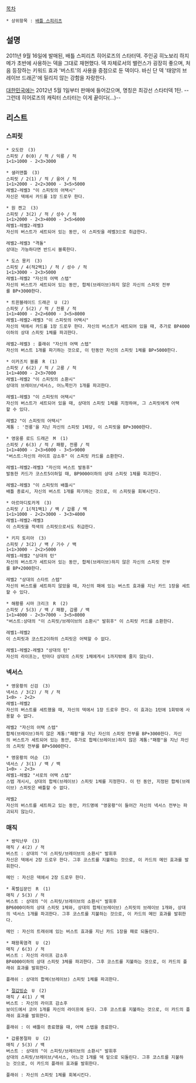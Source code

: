 [[목차]]
 * 상위항목 : [[배틀 스피리츠]]

== 설명 ==
2011년 9월 16일에 발매된, 배틀 스피리츠 히어로즈의 스타터덱. 주인공 히노보리 하지메가 초반에 사용하는 덱을 그대로 재현했다. 덱 자체로서의 밸런스가 굉장히 좋으며, 처음 등장하는 키워드 효과 '버스트'의 사용을 중점으로 둔 덱이다. 바신 단 덱 '태양의 브레이브 드래곤'에 밀리지 않는 강함을 자랑한다.

[[대한민국]]에는 2012년 5월 1일부터 판매에 들어갔으며, 명칭은 최강선 스타터덱 1탄. --그런데 히어로즈의 캐릭터 스타터는 이게 끝이다(…)--

== 리스트 ==
=== 스피릿 ===
 * 오도란　(3)
 스피릿 / 0(0) / 적 / 익룡 / 적
 1<1>1000 - 2<3>3000

 * 샐러맨틀　(3)
 스피릿 / 2(1) / 적 / 융어 / 적
 1<1>2000 - 2<2>3000 - 3<5>5000
 레벨2-레벨3 "이 스피릿의 어택시"
 자신은 덱에서 카드를 1장 드로우 한다.

 * 원 켄고　(3)
 스피릿 / 3(2) / 적 / 성수 / 적
 1<1>2000 - 2<3>4000 - 3<5>6000
 레벨1-레벨2-레벨3
 자신의 버스트가 세트되어 있는 동안, 이 스피릿을 레벨3으로 취급한다.

 레벨2-레벨3 "격돌"
 상대는 가능하다면 반드시 블록한다.

 * 도스 몽키　(3)
 스피릿 / 4(적2백1) / 적 / 성수 / 적
 1<1>3000 - 2<3>5000
 레벨1-레벨2 "자신의 어택 스텝"
 자신의 버스트가 세트되어 있는 동안, 합체(브레이브)하지 않은 자신의 스피릿 전부를 BP+3000한다.

 * 트윈블레이드 드래곤　U　(2)
 스피릿 / 5(2) / 적 / 전룡 / 적
 1<1>4000 - 2<2>6000 - 3<5>8000
 레벨1-레벨2-레벨3 "이 스피릿의 어택시"
 자신의 덱에서 카드를 1장 드로우 한다. 자신의 버스트가 세트되어 있을 때, 추가로 BP4000이하의 상대 스피릿 1체를 파괴한다.

 레벨2-레벨3 : 플래쉬 "자신의 어택 스텝"
 자신의 버스트 1개를 파기하는 것으로, 이 턴동안 자신의 스피릿 1체를 BP+5000한다.

 * 이카즈치 블룸　R　(1)
 스피릿 / 6(2) / 적 / 고룡 / 적
 1<1>4000 - 2<3>7000
 레벨1-레벨2 "이 스피릿의 소환시"
 상대의 브레이브/넥서스, 어느쪽인가 1개를 파괴한다.

 레벨1-레벨3 "이 스피릿의 어택시"
 자신의 버스트가 세트되어 있을 때, 상대의 스피릿 1체를 지정하여, 그 스피릿에게 어택할 수 있다.

 레벨2 "이 스피릿의 어택시"
 계통 : '전룡'을 지닌 자신의 스피릿 1체당, 이 스피릿을 BP+3000한다.

 * 영웅룡 로드 드래곤　M　(1)
 스피릿 / 6(3) / 적 / 패황, 전룡 / 적
 1<1>4000 - 2<3>6000 - 3<5>9000
 "버스트:자신의 라이프 감소후" 이 스피릿 카드를 소환한다.

 레벨1-레벨2-레벨3 "자신의 버스트 발동후"
 발동한 카드가 코스트5이하일 때, BP9000이하의 상대 스피릿 1체를 파괴한다.

 레벨2-레벨3 "이 스피릿의 배틀시"
 배틀 종료시, 자신의 버스트 1개를 파기하는 것으로, 이 스피릿을 회복시킨다.

 * 아르마디토카게　(3)
 스피릿 / 1(적1백1) / 백 / 갑룡 / 백
 1<1>1000 - 2<2>3000 - 3<3>4000
 레벨1-레벨2-레벨3
 이 스피릿을 적색의 스피릿으로서도 취급한다.

 * 키지 토리아　(3)
 스피릿 / 3(2) / 백 / 기수 / 백
 1<1>3000 - 2<2>5000
 레벨1-레벨2 "상대의 턴"
 자신의 버스트가 세트되어 있는 동안, 합체(브레이브)하지 않은 자신의 스피릿 전부를 BP+2000한다.

 레벨2 "상대의 스타트 스텝"
 자신의 버스트를 세트하지 않았을 때, 자신의 패에 있는 버스트 효과를 지닌 카드 1장을 세트할 수 있다.

 * 해황룡 시마 크리크　R　(2)
 스피릿 / 5(3) / 백 / 패황, 갑룡 / 백
 1<1>4000 - 2<3>7000 - 3<5>8000
 "버스트:상대의 "이 스피릿/브레이브의 소환시" 발휘후" 이 스피릿 카드를 소환한다.

 레벨1-레벨2
 이 스피릿과 코스트2이하의 스피릿은 어택할 수 없다.

 레벨1-레벨2-레벨3 "상대의 턴"
 자신의 라이프는, 턴마다 상대의 스피릿 1체에게서 1까지밖에 줄지 않는다.

=== 넥서스 ===
 * 영웅황의 신검　(3)
 넥서스 / 3(2) / 적 / 적
 1<0> - 2<2>
 레벨1-레벨2
 자신의 버스트를 세트했을 때, 자신의 덱에서 1장 드로우 한다. 이 효과는 1턴에 1회밖에 사용할 수 없다.

 레벨2 "자신의 어택 스텝"
 합체(브레이브)하지 않은 계통:"패황"을 지닌 자신의 스피릿 전부를 BP+3000한다. 자신의 버스트가 세트되어 있는 동안, 추가로 합체(브레이브)하지 않은 계통:"패황"을 지닌 자신의 스피릿 전부를 BP+5000한다.

 * 영웅황의 어순　(3)
 넥서스 / 3(1) / 백 / 백
 1<0> - 2<3>
 레벨1-레벨2 "서로의 어택 스텝"
 스텝 개시시, 상대의 합체(브레이브) 스피릿 1체를 지정한다. 이 턴 동안, 지정된 합체(브레이브) 스피릿은 배틀할 수 없다.

 레벨2
 자신의 버스트를 세트하고 있는 동안, 카드명에 "영웅황"이 들어간 자신의 넥서스 전부는 파괴되지 않는다.

=== 매직 ===
 * 쌍익난무　(3)
 매직 / 4(2) / 적
 버스트 : 상대의 "이 스피릿/브레이브의 소환시" 발휘후
 자신은 덱에서 2장 드로우 한다. 그후 코스트를 지불하는 것으로, 이 카드의 메인 효과를 발휘한다.

 메인 : 자신은 덱에서 2장 드로우 한다.

 * 폭렬십문인　R　(1)
 매직 / 5(3) / 적
 버스트 : 상대의 "이 스피릿/브레이브의 소환시" 발휘후
 BP6000이하의 상대 스피릿 1체와, 상대의 합체(브레이브) 스피릿의 브레이브 1개와, 상대의 넥서스 1개를 파괴한다. 그후 코스트를 지불하는 것으로, 이 카드의 메인 효과를 발휘한다.

 메인 : 자신의 트래쉬에 있는 버스트 효과를 지닌 카드 1장을 패로 되돌린다.

 * 패왕폭염격　U　(2)
 매직 / 6(3) / 적
 버스트 : 자신의 라이프 감소후
 BP4000이하의 상대 스피릿 3체를 파괴한다. 그후 코스트를 지불하는 것으로, 이 카드의 플래쉬 효과를 발휘한다.

 플래쉬 : 상대의 합체(브레이브) 스피릿 1체를 파괴한다.

 * [[절갑빙순]]　U　(2)
 매직 / 4(1) / 백
 버스트 : 자신의 라이프 감소후
 보이드에서 코어 1개를 자신의 라이프에 둔다. 그후 코스트를 지불하는 것으로, 이 카드의 플래쉬 효과를 발휘한다.

 플래쉬 : 이 배틀이 종료했을 때, 어택 스텝을 종료한다.

 * 갑룡봉절파　U　(2)
 매직 / 5(3) / 백
 버스트 : 상대의 "이 스피릿/브레이브의 소환시" 발휘후
 상대의 스피릿/브레이브/넥서스, 어느것 1개를 덱 밑으로 되돌린다. 그후 코스트를 지불하는 것으로, 이 카드의 플래쉬 효과를 발휘한다.

 플래쉬 : 자신의 스피릿 1체를 회복시킨다.
